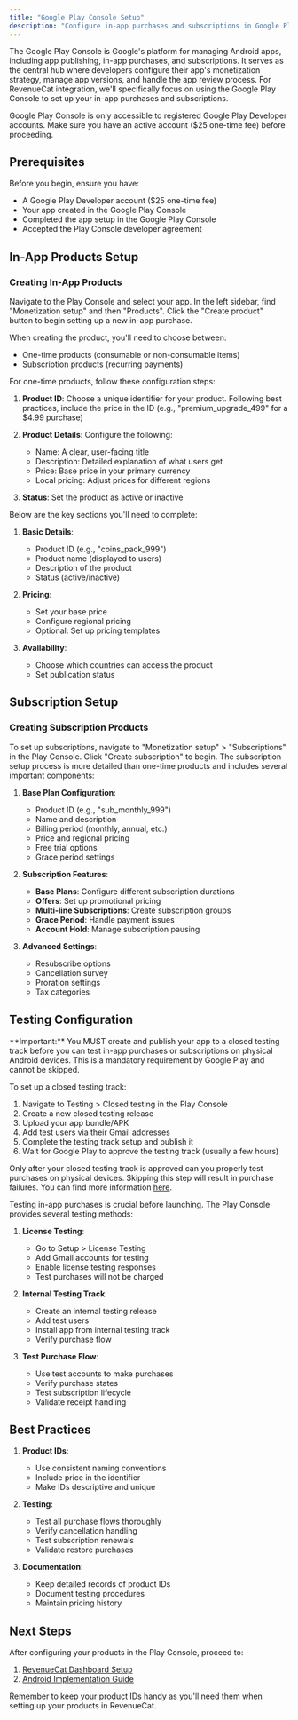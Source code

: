 ```yaml
---
title: "Google Play Console Setup"
description: "Configure in-app purchases and subscriptions in Google Play Console"
---
```


The Google Play Console is Google's platform for managing Android apps, including app publishing, in-app purchases, and subscriptions. It serves as the central hub where developers configure their app's monetization strategy, manage app versions, and handle the app review process. For RevenueCat integration, we'll specifically focus on using the Google Play Console to set up your in-app purchases and subscriptions.

<Note>
  Google Play Console is only accessible to registered Google Play Developer
  accounts. Make sure you have an active account ($25 one-time fee) before
  proceeding.
</Note>

## Prerequisites

Before you begin, ensure you have:

- A Google Play Developer account ($25 one-time fee)
- Your app created in the Google Play Console
- Completed the app setup in the Google Play Console
- Accepted the Play Console developer agreement

## In-App Products Setup

### Creating In-App Products

Navigate to the Play Console and select your app. In the left sidebar, find "Monetization setup" and then "Products". Click the "Create product" button to begin setting up a new in-app purchase.

When creating the product, you'll need to choose between:

- One-time products (consumable or non-consumable items)
- Subscription products (recurring payments)

For one-time products, follow these configuration steps:

1. **Product ID**: Choose a unique identifier for your product. Following best practices, include the price in the ID (e.g., "premium_upgrade_499" for a $4.99 purchase)

2. **Product Details**: Configure the following:

   - Name: A clear, user-facing title
   - Description: Detailed explanation of what users get
   - Price: Base price in your primary currency
   - Local pricing: Adjust prices for different regions

3. **Status**: Set the product as active or inactive

Below are the key sections you'll need to complete:

1. **Basic Details**:

   - Product ID (e.g., "coins_pack_999")
   - Product name (displayed to users)
   - Description of the product
   - Status (active/inactive)

2. **Pricing**:

   - Set your base price
   - Configure regional pricing
   - Optional: Set up pricing templates

3. **Availability**:
   - Choose which countries can access the product
   - Set publication status

## Subscription Setup

### Creating Subscription Products

To set up subscriptions, navigate to "Monetization setup" > "Subscriptions" in the Play Console. Click "Create subscription" to begin. The subscription setup process is more detailed than one-time products and includes several important components:

1. **Base Plan Configuration**:

   - Product ID (e.g., "sub_monthly_999")
   - Name and description
   - Billing period (monthly, annual, etc.)
   - Price and regional pricing
   - Free trial options
   - Grace period settings

2. **Subscription Features**:

   - **Base Plans**: Configure different subscription durations
   - **Offers**: Set up promotional pricing
   - **Multi-line Subscriptions**: Create subscription groups
   - **Grace Period**: Handle payment issues
   - **Account Hold**: Manage subscription pausing

3. **Advanced Settings**:
   - Resubscribe options
   - Cancellation survey
   - Proration settings
   - Tax categories

## Testing Configuration

<Note>
  **Important:** You MUST create and publish your app to a closed testing track
  before you can test in-app purchases or subscriptions on physical Android
  devices. This is a mandatory requirement by Google Play and cannot be skipped.
</Note>

To set up a closed testing track:

1. Navigate to Testing > Closed testing in the Play Console
2. Create a new closed testing release
3. Upload your app bundle/APK
4. Add test users via their Gmail addresses
5. Complete the testing track setup and publish it
6. Wait for Google Play to approve the testing track (usually a few hours)

Only after your closed testing track is approved can you properly test purchases on physical devices. Skipping this step will result in purchase failures. You can find
more information [here](https://www.revenuecat.com/docs/test-and-launch/sandbox/google-play-store).

Testing in-app purchases is crucial before launching. The Play Console provides several testing methods:

1. **License Testing**:

   - Go to Setup > License Testing
   - Add Gmail accounts for testing
   - Enable license testing responses
   - Test purchases will not be charged

2. **Internal Testing Track**:

   - Create an internal testing release
   - Add test users
   - Install app from internal testing track
   - Verify purchase flow

3. **Test Purchase Flow**:
   - Use test accounts to make purchases
   - Verify purchase states
   - Test subscription lifecycle
   - Validate receipt handling

## Best Practices

1. **Product IDs**:

   - Use consistent naming conventions
   - Include price in the identifier
   - Make IDs descriptive and unique

2. **Testing**:

   - Test all purchase flows thoroughly
   - Verify cancellation handling
   - Test subscription renewals
   - Validate restore purchases

3. **Documentation**:
   - Keep detailed records of product IDs
   - Document testing procedures
   - Maintain pricing history

## Next Steps

After configuring your products in the Play Console, proceed to:

1. [RevenueCat Dashboard Setup](/react-native-cli/revenueCat-android)
2. [Android Implementation Guide](/react-native-cli/revenueCat-android)

Remember to keep your product IDs handy as you'll need them when setting up your products in RevenueCat.
